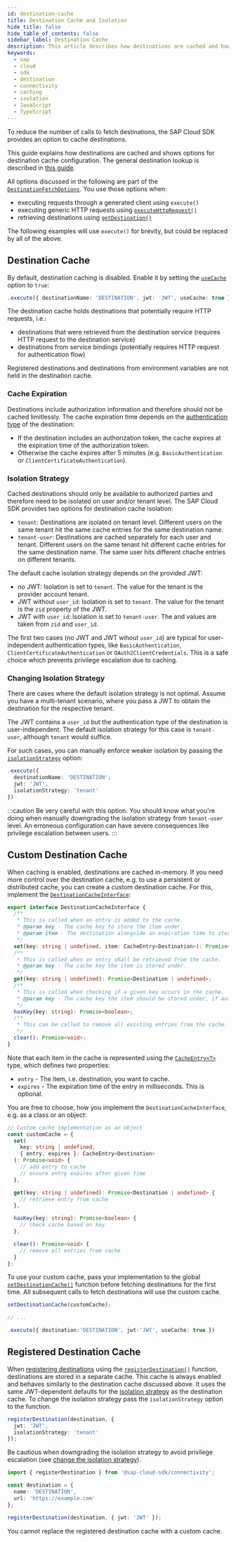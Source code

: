 ```yaml
---
id: destination-cache
title: Destination Cache and Isolation
hide_title: false
hide_table_of_contents: false
sidebar_label: Destination Cache
description: This article describes how destinations are cached and how the cache entries are isolated with respect to tenants and users.
keywords:
  - sap
  - cloud
  - sdk
  - destination
  - connectivity
  - caching
  - isolation
  - JavaScript
  - TypeScript
---
```


To reduce the number of calls to fetch destinations, the SAP Cloud SDK provides an option to cache destinations.

This guide explains how destinations are cached and shows options for destination cache configuration.
The general destination lookup is described in [this guide](./destination.mdx).

All options discussed in the following are part of the [`DestinationFetchOptions`](pathname:///api/v3/interfaces/sap_cloud_sdk_connectivity.DestinationFetchOptions.html).
You use those options when:

- executing requests through a generated client using `execute()`
- executing generic HTTP requests using [`executeHttpRequest()`](pathname:///api/v3/functions/sap_cloud_sdk_http_client.executeHttpRequest.html)
- retrieving destinations using [`getDestination()`](pathname:///api/v3/functions/sap_cloud_sdk_connectivity.getDestination.html)

The following examples will use `execute()` for brevity, but could be replaced by all of the above.

## Destination Cache

By default, destination caching is disabled.
Enable it by setting the [`useCache`](pathname:///api/v3/interfaces/sap_cloud_sdk_connectivity.DestinationFetchOptions.html#useCache) option to `true`:

```ts
.execute({ destinationName: 'DESTINATION', jwt: 'JWT', useCache: true })
```

The destination cache holds destinations that potentially require HTTP requests, i.e.:

- destinations that were retrieved from the destination service (requires HTTP request to the destination service)
- destinations from service bindings (potentially requires HTTP request for authentication flow)

Registered destinations and destinations from environment variables are not held in the destination cache.

### Cache Expiration

Destinations include authorization information and therefore should not be cached limitlessly.
The cache expiration time depends on the [authentication type](./destination.mdx#authentication-and-json-web-token-retrieval) of the destination:

- If the destination includes an authorization token, the cache expires at the expiration time of the authorization token.
- Otherwise the cache expires after 5 minutes (e.g. `BasicAuthentication` or `ClientCertificateAuthentication`).

### Isolation Strategy

Cached destinations should only be available to authorized parties and therefore need to be isolated on user and/or tenant level.
The SAP Cloud SDK provides two options for destination cache isolation:

- `tenant`: Destinations are isolated on tenant level.
  Different users on the same tenant hit the same cache entries for the same destination name.
- `tenant-user`: Destinations are cached separately for each user and tenant.
  Different users on the same tenant hit different cache entries for the same destination name.
  The same user hits different chache entries on different tenants.

The default cache isolation strategy depends on the provided JWT:

- no JWT: Isolation is set to `tenant`.
  The value for the tenant is the provider account tenant.
- JWT without `user_id`: Isolation is set to `tenant`.
  The value for the tenant is the `zid` property of the JWT.
- JWT with `user_id`: Isolation is set to `tenant-user`.
  The and values are taken from `zid` and `user_id`.

The first two cases (no JWT and JWT wihout `user_id`) are typical for user-independent authentication types, like `BasicAuthentication`, `ClientCertificateAuthentication` or `OAuth2ClientCredentials`.
This is a safe choice which prevents privilege escalation due to caching.

### Changing Isolation Strategy

There are cases where the default isolation strategy is not optimal.
Assume you have a multi-tenant scenario, where you pass a JWT to obtain the destination for the respective tenant.

The JWT contains a `user_id` but the authentication type of the destination is user-independent.
The default isolation strategy for this case is `tenant-user`, although `tenant` would suffice.

For such cases, you can manually enforce weaker isolation by passing the [`isolationStrategy`](pathname:///api/v3/interfaces/sap_cloud_sdk_connectivity.DestinationFetchOptions.html#isolationStrategy) option:

```ts
.execute({
  destinationName: 'DESTINATION',
  jwt: 'JWT',
  isolationStrategy: 'tenant'
})
```

:::caution
Be very careful with this option.
You should know what you're doing when manually downgrading the isolation strategy from `tenant-user` level.
An erroneous configuration can have severe consequences like privilege escalation between users.
:::

## Custom Destination Cache

When caching is enabled, destinations are cached in-memory.
If you need more control over the destination cache, e.g. to use a persistent or distributed cache, you can create a custom destination cache.
For this, implement the [`DestinationCacheInterface`](pathname:///api/v3/interfaces/sap_cloud_sdk_connectivity.DestinationCacheInterface.html):

```ts
export interface DestinationCacheInterface {
  /**
   * This is called when an entry is added to the cache.
   * @param key - The cache key to store the item under.
   * @param item - The destination alongside an expiration time to store in the cache.
   */
  set(key: string | undefined, item: CacheEntry<Destination>): Promise<void>;
  /**
   * This is called when an entry shall be retrieved from the cache.
   * @param key - The cache key the item is stored under.
   */
  get(key: string | undefined): Promise<Destination | undefined>;
  /**
   * This is called when checking if a given key occurs in the cache.
   * @param key - The cache key the item should be stored under, if available.
   */
  hasKey(key: string): Promise<boolean>;
  /**
   * This can be called to remove all existing entries from the cache.
   */
  clear(): Promise<void>;
}
```

Note that each item in the cache is represented using the [`CacheEntry<T>`](pathname:///api/v3/interfaces/sap_cloud_sdk_connectivity.CacheEntry.html) type, which defines two properties:

- `entry` - The item, i.e. destination, you want to cache.
- `expires` - The expiration time of the entry in milliseconds.
  This is optional.

You are free to choose, how you implement the `DestinationCacheInterface`, e.g. as a class or an object:

```ts
// Custom cache implementation as an object
const customCache = {
  set(
    key: string | undefined,
    { entry, expires }: CacheEntry<Destination>
  ): Promise<void> {
    // add entry to cache
    // ensure entry expires after given time
  },

  get(key: string | undefined): Promise<Destination | undefined> {
    // retrieve entry from cache
  },

  hasKey(key: string): Promise<boolean> {
    // check cache based on key
  },

  clear(): Promise<void> {
    // remove all entries from cache
  }
};
```

To use your custom cache, pass your implementation to the global [`setDestinationCache()`](pathname:///api/v3/functions/sap_cloud_sdk_connectivity.setDestinationCache.html) function before fetching destinations for the first time.
All subsequent calls to fetch destinations will use the custom cache.

```ts
setDestinationCache(customCache);

// ...

.execute({ destination:'DESTINATION', jwt:'JWT', useCache: true })
```

## Registered Destination Cache

When [registering destinations](./destination.mdx#register-destination) using the [`registerDestination()`](pathname:///api/v3/functions/sap_cloud_sdk_connectivity.registerDestination.html) function, destinations are stored in a separate cache.
This cache is always enabled and behaves similarly to the destination cache discussed above.
It uses the same JWT-dependent defaults for the [isolation strategy](#isolation-strategy) as the destination cache.
To change the isolation strategy pass the `isolationStrategy` option to the function.

```ts
registerDestination(destination, {
  jwt: 'JWT',
  isolationStrategy: 'tenant'
});
```

Be cautious when downgrading the isolation strategy to avoid privilege escalation (see [change the isolation strategy](#changing-isolation-strategy)).

```ts
import { registerDestination } from '@sap-cloud-sdk/connectivity';

const destination = {
  name: 'DESTINATION',
  url: 'https://example.com'
};

registerDestination(destination, { jwt: 'JWT' });
```

You cannot replace the registered destination cache with a custom cache.
